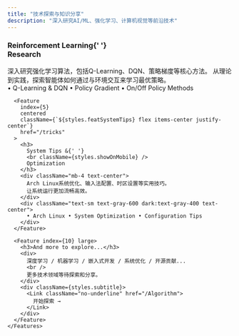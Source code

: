 ```yaml
---
title: "技术探索与知识分享"
description: "深入研究AI/ML、强化学习、计算机视觉等前沿技术"
---
```




<div className={`${styles.featuresContainer} x:border-b nextra-border`}>
  <div className={styles.contentContainer}>
    <Features>
      <Feature
        index={0}
        large
        centered
        id="rl-card"
        href="/Algorithm/rl"
      >
        <h3>
          Reinforcement Learning{' '}
          <br className={styles.showOnMobile} />
          Research
        </h3>
        <div className="mb-4">
          深入研究强化学习算法，包括Q-Learning、DQN、策略梯度等核心方法。
          从理论到实践，探索智能体如何通过与环境交互来学习最优策略。
        </div>
        <div className="text-sm text-gray-600 dark:text-gray-400">
          • Q-Learning & DQN • Policy Gradient • On/Off Policy Methods
        </div>
      </Feature>

      <Feature
        index={5}
        centered
        className={`${styles.featSystemTips} flex items-center justify-center`}
        href="/tricks"
      >
        <h3>
          System Tips &{' '}
          <br className={styles.showOnMobile} />
          Optimization
        </h3>
        <div className="mb-4 text-center">
          Arch Linux系统优化、输入法配置、时区设置等实用技巧。
          让系统运行更加流畅高效。
        </div>
        <div className="text-sm text-gray-600 dark:text-gray-400 text-center">
          • Arch Linux • System Optimization • Configuration Tips
        </div>
      </Feature>

      <Feature index={10} large>
        <h3>And more to explore...</h3>
        <div>
          深度学习 / 机器学习 / 嵌入式开发 / 系统优化 / 开源贡献...
          <br />
          更多技术领域等待探索和分享。
        </div>
        <div className={styles.subtitle}>
          <Link className="no-underline" href="/Algorithm">
            开始探索 →
          </Link>
        </div>
      </Feature>
    </Features>
  </div>
</div>
